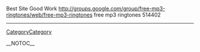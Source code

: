Best Site Good Work http://groups.google.com/group/free-mp3-ringtones/web/free-mp3-ringtones free mp3 ringtones  514402
----
[[CategoryCategory]]

__NOTOC__